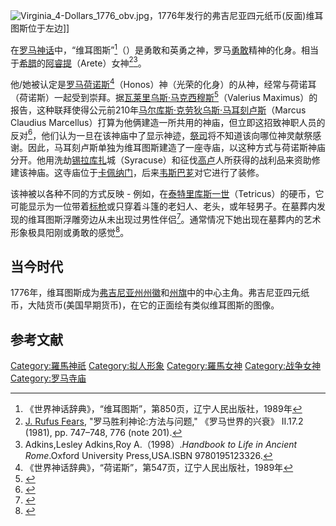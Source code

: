 {{Infobox deity|type=roman
| image =Tetricus-virtus.png
| caption =高卢硬币描绘的维尔图斯
| name = 维尔图斯
| god_of = 勇敢以及美德之神
}}
[[Image:Virginia_4-Dollars_1776_obv.jpg|thumb]]，1776年发行的弗吉尼亚四元纸币(反面)维耳图斯位于左边</big>]]

在[[罗马神话|罗马神话]]中，“维耳图斯”<ref>《世界神话辞典》，“维耳图斯”，第850页，辽宁人民出版社，1989年</ref>（{{lang-en|Virtus}}）是勇敢和英勇之神，罗马[[勇敢|勇敢]]精神的化身。相当于[[希腊|希腊]]的[[阿睿提|阿睿提]]（Arete）女神<ref>[[J._Rufus_Fears|J. Rufus Fears]], "罗马胜利神论:方法与问题," 《罗马世界的兴衰》 II.17.2 (1981), pp. 747–748, 776 (note 201).</ref><ref>Adkins,Lesley Adkins,Roy A.（1998）.''Handbook to Life in Ancient Rome''.Oxford University Press,USA.ISBN 9780195123326.</ref>。

他/她被认定是[[罗马|罗马]][[荷诺斯|荷诺斯]]<ref>《世界神话辞典》，“荷诺斯”，第547页，辽宁人民出版社，1989年</ref>（Honos）神（光荣的化身）的从神，经常与荷诺耳（荷诺斯）一起受到崇拜。据[[瓦莱里乌斯·马克西穆斯|瓦莱里乌斯·马克西穆斯]]<ref>{{cite web |url=http://penelope.uchicago.edu/Thayer/L/Roman/Texts/Valerius_Maximus/1*.html#1.8 |title= 光荣和美德|work= [http://penelope.uchicago.edu/Thayer/E/Gazetteer/Places/Europe/Italy/Lazio/Roma/Rome/_Texts/PLATOP*/home*.html 古代罗马地形词典] |date= 2007年6月15日 |accessdate= 2007年6月28日}}</ref>（Valerius Maximus）的报告，这种联拜使得公元前210年[[马尔库斯·克劳狄乌斯·马耳刻卢斯|马尔库斯·克劳狄乌斯·马耳刻卢斯]]（Marcus Claudius Marcellus）打算为他俩建造一所共用的神庙，但立即这招致神职人员的反对<ref>{{cite web |url= http://penelope.uchicago.edu/Thayer/E/Gazetteer/Places/Europe/Italy/Lazio/Roma/Rome/_Texts/PLATOP*/Honos_et_Virtus.html |title= 瓦莱里乌斯·马克西穆斯 |work= 操作和术语 |date= 2007年4月22日 |accessdate= 2007年6月28日}}</ref>，他们认为一旦在该神庙中了显示神迹，[[祭司|祭司]]将不知道该向哪位神灵献祭感谢。因此，马耳刻卢斯单独为维耳图斯建造了一座寺庙，以这种方式与荷诺斯神庙分开。他用洗劫[[锡拉库扎|锡拉库扎]]城（Syracuse）和征伐[[高卢|高卢]]人所获得的战利品来资助修建该神庙。这寺庙位于[[卡佩纳门|卡佩纳门]]，后来[[韦斯巴芗|韦斯巴芗]]对它进行了装修。

该神被以各种不同的方式反映 - 例如，在[[泰特里库斯一世|泰特里库斯一世]]（Tetricus）的硬币，它可能显示为一位带着[[标枪|标枪]]或只穿着斗篷的老妇人、老头，或年轻男子。在墓葬内发现的维耳图斯浮雕旁边从未出现过男性伴侣<ref>{{cite book|last=汉森|first=L|title=缪斯的模型: 学习并与权威探讨|year=2008年|publisher=密歇根大学|pages=280页}}</ref>。通常情况下她出现在墓葬内的艺术形象极具阳刚或勇敢的感觉<ref>{{cite book|last=汉森|first=L|title=缪斯的模型 : 学习并与权威探讨|year=2008年|publisher=密歇根大学|pages=281页}}</ref>。

==当今时代==
1776年，维耳图斯成为[[弗吉尼亚州|弗吉尼亚州]][[州徽|州徽]]和[[州旗|州旗]]中的中心主角。弗吉尼亚四元纸币，大陆货币(美国早期货币)，在它的正面绘有类似维耳图斯的图像。

==参考文献==
{{reflist}}

[[Category:羅馬神祇|Category:羅馬神祇]]
[[Category:拟人形象|Category:拟人形象]]
[[Category:羅馬女神|Category:羅馬女神]]
[[Category:战争女神|Category:战争女神]]
[[Category:罗马寺庙|Category:罗马寺庙]]